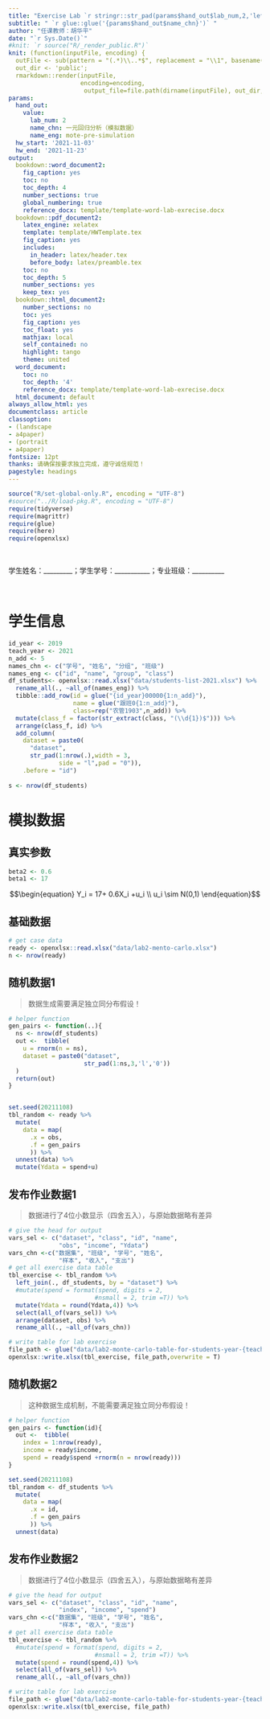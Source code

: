 ```yaml
---
title: "Exercise Lab `r stringr::str_pad(params$hand_out$lab_num,2,'left','0')` 课程作业"
subtitle: " `r glue::glue('{params$hand_out$name_chn}')` "
author: "任课教师：胡华平"
date: "`r Sys.Date()`"
#knit: `r source("R/_render_public.R")`
knit: (function(inputFile, encoding) { 
  outFile <- sub(pattern = "(.*)\\..*$", replacement = "\\1", basename(inputFile));
  out_dir <- 'public';
  rmarkdown::render(inputFile,
                    encoding=encoding,
                     output_file=file.path(dirname(inputFile), out_dir, outFile)) })
params:
  hand_out:
    value:
      lab_num: 2
      name_chn: 一元回归分析（模拟数据）
      name_eng: mote-pre-simulation
  hw_start: '2021-11-03'
  hw_end: '2021-11-23'
output:
  bookdown::word_document2:
    fig_caption: yes
    toc: no
    toc_depth: 4
    number_sections: true
    global_numbering: true
    reference_docx: template/template-word-lab-exrecise.docx
  bookdown::pdf_document2:
    latex_engine: xelatex
    template: template/HWTemplate.tex
    fig_caption: yes
    includes:
      in_header: latex/header.tex
      before_body: latex/preamble.tex
    toc: no
    toc_depth: 5
    number_sections: yes
    keep_tex: yes
  bookdown::html_document2:
    number_sections: no
    toc: yes
    fig_caption: yes
    toc_float: yes
    mathjax: local
    self_contained: no
    highlight: tango
    theme: united
  word_document:
    toc: no
    toc_depth: '4'
    reference_docx: template/template-word-lab-exrecise.docx
  html_document: default
always_allow_html: yes
documentclass: article
classoption:
- (landscape
- a4paper)
- (portrait
- a4paper)
fontsize: 12pt
thanks: 请确保按要求独立完成，遵守诚信规范！
pagestyle: headings
---
```


```r
source("R/set-global-only.R", encoding = "UTF-8")
#source("../R/load-pkg.R", encoding = "UTF-8")
require(tidyverse)
require(magrittr)
require(glue)
require(here)
require(openxlsx)
```

</br>

学生姓名：_________；学生学号：___________；专业班级：__________

</br>


# 学生信息

```r
id_year <- 2019
teach_year <- 2021
n_add <- 5
names_chn <- c("学号", "姓名", "分组", "班级")
names_eng <- c("id", "name", "group", "class")
df_students<- openxlsx::read.xlsx("data/students-list-2021.xlsx") %>%
  rename_all(., ~all_of(names_eng)) %>%
  tibble::add_row(id = glue("{id_year}00000{1:n_add}"),
                  name = glue("跟班0{1:n_add}"),
                  class=rep("农管1903",n_add)) %>%
  mutate(class_f = factor(str_extract(class, "(\\d{1})$"))) %>%
  arrange(class_f, id) %>%
  add_column(
    dataset = paste0(
      "dataset", 
      str_pad(1:nrow(.),width = 3,
              side = "l",pad = "0")),
    .before = "id") 
  
s <- nrow(df_students) 
```


# 模拟数据

## 真实参数

```r
beta2 <- 0.6
beta1 <- 17
```


$$\begin{equation}
Y_i = 17+ 0.6X_i +u_i \\
u_i \sim N(0,1)
\end{equation}$$

## 基础数据

```r
# get case data
ready <- openxlsx::read.xlsx("data/lab2-mento-carlo.xlsx")
n <- nrow(ready)
```

## 随机数据1

> 数据生成需要满足独立同分布假设！

```r
# helper function
gen_pairs <- function(..){
  ns <- nrow(df_students)
  out <-  tibble(
    u = rnorm(n = ns),
    dataset = paste0("dataset",
                     str_pad(1:ns,3,'l','0'))
  )
  return(out)
}


set.seed(20211108)
tbl_random <- ready %>%
  mutate(
    data = map(
      .x = obs, 
      .f = gen_pairs
      )) %>%
  unnest(data) %>%
  mutate(Ydata = spend+u) 
```

## 发布作业数据1

> 数据进行了4位小数显示（四舍五入），与原始数据略有差异

```r
# give the head for output
vars_sel <- c("dataset", "class", "id", "name", 
              "obs", "income", "Ydata")
vars_chn <-c("数据集", "班级", "学号", "姓名", 
              "样本", "收入", "支出")
# get all exercise data table
tbl_exercise <- tbl_random %>%
  left_join(., df_students, by = "dataset") %>%
  #mutate(spend = format(spend, digits = 2,
                        #nsmall = 2, trim =T)) %>%
  mutate(Ydata = round(Ydata,4)) %>%
  select(all_of(vars_sel)) %>%
  arrange(dataset, obs) %>%
  rename_all(., ~all_of(vars_chn))

# write table for lab exercise
file_path <- glue("data/lab2-monte-carlo-table-for-students-year-{teach_year}.xlsx")
openxlsx::write.xlsx(tbl_exercise, file_path,overwrite = T)
```

## 随机数据2

> 这种数据生成机制，不能需要满足独立同分布假设！

```r
# helper function
gen_pairs <- function(id){
  out <-  tibble(
    index = 1:nrow(ready),
    income = ready$income,
    spend = ready$spend +rnorm(n = nrow(ready)))
}

set.seed(20211108)
tbl_random <- df_students %>%
  mutate(
    data = map(
      .x = id, 
      .f = gen_pairs
      )) %>%
  unnest(data)
```


## 发布作业数据2

> 数据进行了4位小数显示（四舍五入），与原始数据略有差异

```r
# give the head for output
vars_sel <- c("dataset", "class", "id", "name", 
              "index", "income", "spend")
vars_chn <-c("数据集", "班级", "学号", "姓名", 
              "样本", "收入", "支出")
# get all exercise data table
tbl_exercise <- tbl_random %>%
  #mutate(spend = format(spend, digits = 2,
                        #nsmall = 2, trim =T)) %>%
  mutate(spend = round(spend,4)) %>%
  select(all_of(vars_sel)) %>%
  rename_all(., ~all_of(vars_chn))

# write table for lab exercise
file_path <- glue("data/lab2-monte-carlo-table-for-students-year-{teach_year}.xlsx")
openxlsx::write.xlsx(tbl_exercise, file_path)
```


